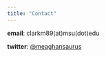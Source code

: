 ```yaml
---
title: "Contact"
---
```


**email**: clarkm89(at)msu(dot)edu

**twitter**: [\@meaghansaurus](https://twitter.com/meaghansaurus)
